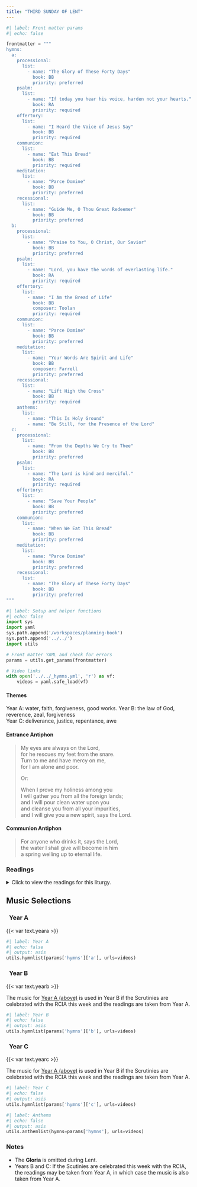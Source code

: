 ```yaml
---
title: "THIRD SUNDAY OF LENT"
---
```


```python
#| label: Front matter params
#| echo: false

frontmatter = """
hymns:
  a:
    processional:
      list:
        - name: "The Glory of These Forty Days"
          book: BB
          priority: preferred
    psalm:
      list:
        - name: "If today you hear his voice, harden not your hearts."
          book: RA
          priority: required
    offertory:
      list:
        - name: "I Heard the Voice of Jesus Say"
          book: BB
          priority: required
    communion:
      list:
        - name: "Eat This Bread"
          book: BB
          priority: required
    meditation:
      list:
        - name: "Parce Domine"
          book: BB
          priority: preferred
    recessional:
      list:
        - name: "Guide Me, O Thou Great Redeemer"
          book: BB
          priority: preferred
  b:
    processional:
      list:
        - name: "Praise to You, O Christ, Our Savior"
          book: BB
          priority: preferred
    psalm:
      list:
        - name: "Lord, you have the words of everlasting life."
          book: RA
          priority: required
    offertory:
      list:
        - name: "I Am the Bread of Life"
          book: BB
          composer: Toolan
          priority: required
    communion:
      list:
        - name: "Parce Domine"
          book: BB
          priority: preferred
    meditation:
      list:
        - name: "Your Words Are Spirit and Life"
          book: BB
          composer: Farrell
          priority: preferred
    recessional:
      list:
        - name: "Lift High the Cross"
          book: BB
          priority: required
    anthems:
      list:
        - name: "This Is Holy Ground"
        - name: "Be Still, for the Presence of the Lord"
  c:
    processional:
      list:
        - name: "From the Depths We Cry to Thee"
          book: BB
          priority: preferred
    psalm:
      list:
        - name: "The Lord is kind and merciful."
          book: RA
          priority: required
    offertory:
      list:
        - name: "Save Your People"
          book: BB
          priority: preferred
    communion:
      list:
        - name: "When We Eat This Bread"
          book: BB
          priority: preferred
    meditation:
      list:
        - name: "Parce Domine"
          book: BB
          priority: preferred
    recessional:
      list:
        - name: "The Glory of These Forty Days"
          book: BB
          priority: preferred
"""
```

```python
#| label: Setup and helper functions
#| echo: false
import sys
import yaml
sys.path.append('/workspaces/planning-book')
sys.path.append('../../')
import utils

# Front matter YAML and check for errors
params = utils.get_params(frontmatter)

# Video links
with open('../../_hymns.yml', 'r') as vf:
    videos = yaml.safe_load(vf)
```

:::  {.red}
#### **Themes**
:::

[Year A:]{.red} water, faith, forgiveness, good works. 
[Year B:]{.red} the law of God, reverence, zeal, forgiveness  
[Year C:]{.red} deliverance, justice, repentance, awe

:::  {.red}
#### **Entrance Antiphon**
:::

> My eyes are always on the Lord,  
> for he rescues my feet from the snare.  
> Turn to me and have mercy on me,  
> for I am alone and poor.  
>  
> [Or:]{.red}  
>  
> When I prove my holiness among you  
> I will gather you from all the foreign lands;  
> and I will pour clean water upon you  
> and cleanse you from all your impurities,  
> and I will give you a new spirit, says the Lord.

:::  {.red}
#### **Communion Antiphon**
:::

> For anyone who drinks it, says the Lord,  
> the water I shall give will become in him  
> a spring welling up to eternal life.

:::: {.content-visible when-format="html"}
::: {.red}
### Readings
:::

<details>
  <summary>Click to view the readings for this liturgy.</summary>

::: {.red}
### &nbsp; Year A

#### First Reading [Exodus 17:3-7]{style="float:right" .small}
:::

In those days, in their thirst for water,  
the people grumbled against Moses,  
saying, “Why did you ever make us leave Egypt?  
Was it just to have us die here of thirst  
with our children and our livestock?”  
So Moses cried out to the LORD,  
“What shall I do with this people?  
a little more and they will stone me!”  
The LORD answered Moses,  
“Go over there in front of the people,  
along with some of the elders of Israel,  
holding in your hand, as you go,  
the staff with which you struck the river. 
I will be standing there in front of you on the rock in Horeb.  
Strike the rock, and the water will flow from it  
for the people to drink.”  
This Moses did, in the presence of the elders of Israel.  
The place was called Massah and Meribah,  
because the Israelites quarreled there  
and tested the LORD, saying,  
“Is the LORD in our midst or not?”  

***

::: {.red}
#### Responsorial Psalm [Psalm 95:1-2, 6-7, 8-9]{style="float:right" .small}
:::

**[℟.]{.red}** **If today you hear his voice, harden not your hearts.**  

Come, let us sing joyfully to the LORD;  
&ensp; let us acclaim the Rock of our salvation.  
Let us come into his presence with thanksgiving;  
&ensp; let us joyfully sing psalms to him. **[℟.]{.red}**  

Come, let us bow down in worship;  
&ensp; let us kneel before the LORD who made us.  
For he is our God,  
&ensp; and we are the people he shepherds, the flock he guides. **[℟.]{.red}**  

Oh, that today you would hear his voice:  
&ensp; “Harden not your hearts as at Meribah,  
&ensp; as in the day of Massah in the desert,  
Where your fathers tempted me;  
&ensp; they tested me though they had seen my works.” **[℟.]{.red}**  

***

::: {.red}
#### Second Reading [Romans 5:1-2, 5-8]{style="float:right" .small}
:::

Brothers and sisters:  
Since we have been justified by faith,  
we have peace with God through our Lord Jesus Christ,  
through whom we have gained access by faith  
to this grace in which we stand,  
and we boast in hope of the glory of God.  

And hope does not disappoint,  
because the love of God has been poured out into our hearts  
through the Holy Spirit who has been given to us.  
For Christ, while we were still helpless,  
died at the appointed time for the ungodly.  
Indeed, only with difficulty does one die for a just person,  
though perhaps for a good person one might even find courage to die.  
But God proves his love for us  
in that while we were still sinners Christ died for us.  

***

::: {.red}
#### Verse Before the Gospel [John 4:42, 15]{style="float:right" .small}
:::

**[℟.]{.red}** **Praise to you, Lord Jesus Christ, king of endless glory.**  
Lord, you are truly the Savior of the world;  
give me living water, that I may never thirst again. **[℟.]{.red}**

***

::: {.red}
#### Gospel [John 4:5-42 or 4:5-15, 19b-26, 39a, 40-42]{style="float:right" .small}
:::

Jesus came to a town of Samaria called Sychar,  
near the plot of land that Jacob had given to his son Joseph.  
Jacob’s well was there.  
Jesus, tired from his journey, sat down there at the well.  
It was about noon.  

A woman of Samaria came to draw water.  
Jesus said to her,  
“Give me a drink.”  
His disciples had gone into the town to buy food.  
The Samaritan woman said to him,  
“How can you, a Jew, ask me, a Samaritan woman, for a drink?”  
—For Jews use nothing in common with Samaritans.—  
Jesus answered and said to her,  
“If you knew the gift of God  
and who is saying to you, ‘Give me a drink,‘  
you would have asked him  
and he would have given you living water.”  
The woman said to him,  
“Sir, you do not even have a bucket and the cistern is deep;  
where then can you get this living water?  
Are you greater than our father Jacob,  
who gave us this cistern and drank from it himself  
with his children and his flocks?”  
Jesus answered and said to her,  
“Everyone who drinks this water will be thirsty again;  
but whoever drinks the water I shall give will never thirst;  
the water I shall give will become in him  
a spring of water welling up to eternal life.”  
The woman said to him,  
“Sir, give me this water, so that I may not be thirsty  
or have to keep coming here to draw water.”  

Jesus said to her,  
“Go call your husband and come back.”  
The woman answered and said to him,  
“I do not have a husband.”  
Jesus answered her,  
“You are right in saying, ‘I do not have a husband.’  
For you have had five husbands,  
and the one you have now is not your husband.  
What you have said is true.”  
The woman said to him,  
“Sir, I can see that you are a prophet.  
Our ancestors worshiped on this mountain;   
but you people say that the place to worship is in Jerusalem.”  
Jesus said to her,  
“Believe me, woman, the hour is coming  
when you will worship the Father  
neither on this mountain nor in Jerusalem.  
You people worship what you do not understand;  
we worship what we understand,  
because salvation is from the Jews.  
But the hour is coming, and is now here,  
when true worshipers will worship the Father in Spirit and truth;  
and indeed the Father seeks such people to worship him.  
God is Spirit, and those who worship him  
must worship in Spirit and truth.”  
The woman said to him,  
“I know that the Messiah is coming, the one called the Christ;  
when he comes, he will tell us everything.”  
Jesus said to her,  
“I am he, the one speaking with you.”  

At that moment his disciples returned,  
and were amazed that he was talking with a woman,  
but still no one said, “What are you looking for?”  
or “Why are you talking with her?”  
The woman left her water jar  
and went into the town and said to the people,  
“Come see a man who told me everything I have done.  
Could he possibly be the Christ?”  
They went out of the town and came to him.  
Meanwhile, the disciples urged him, “Rabbi, eat.”  
But he said to them,  
“I have food to eat of which you do not know.”  
So the disciples said to one another,  
“Could someone have brought him something to eat?”  
Jesus said to them,  
“My food is to do the will of the one who sent me  
and to finish his work.  
Do you not say, ‘In four months the harvest will be here’?  
I tell you, look up and see the fields ripe for the harvest.  
The reaper is already receiving payment  
and gathering crops for eternal life,  
so that the sower and reaper can rejoice together.  
For here the saying is verified that ‘One sows and another reaps.’  
I sent you to reap what you have not worked for;  
others have done the work,  
and you are sharing the fruits of their work.”  

Many of the Samaritans of that town began to believe in him  
because of the word of the woman who testified,  
“He told me everything I have done.”  
When the Samaritans came to him,  

they invited him to stay with them;   
and he stayed there two days.  
Many more began to believe in him because of his word,  
and they said to the woman,  
“We no longer believe because of your word;  
for we have heard for ourselves,  
and we know that this is truly the savior of the world.”  

[Or:]{.red}

Jesus came to a town of Samaria called Sychar,  
near the plot of land that Jacob had given to his son Joseph.  
Jacob’s well was there.  
Jesus, tired from his journey, sat down there at the well.  
It was about noon.  

A woman of Samaria came to draw water.  
Jesus said to her,  
“Give me a drink.”  
His disciples had gone into the town to buy food.  
The Samaritan woman said to him,  
“How can you, a Jew, ask me, a Samaritan woman, for a drink?”  
—For Jews use nothing in common with Samaritans.—  
Jesus answered and said to her,  
“If you knew the gift of God  
and who is saying to you, ‘Give me a drink,‘  
you would have asked him  
and he would have given you living water.”  
The woman said to him,  
“Sir, you do not even have a bucket and the cistern is deep;  
where then can you get this living water?  
Are you greater than our father Jacob,  
who gave us this cistern and drank from it himself  
with his children and his flocks?”  
Jesus answered and said to her,  
“Everyone who drinks this water will be thirsty again;  
but whoever drinks the water I shall give will never thirst;  
the water I shall give will become in him  
a spring of water welling up to eternal life.”  
The woman said to him,  
“Sir, give me this water, so that I may not be thirsty  
or have to keep coming here to draw water.  

“I can see that you are a prophet.  
Our ancestors worshiped on this mountain;  
but you people say that the place to worship is in Jerusalem.”  
Jesus said to her,  
“Believe me, woman, the hour is coming  
when you will worship the Father  
neither on this mountain nor in Jerusalem.  
You people worship what you do not understand;  
we worship what we understand,  
because salvation is from the Jews.  
But the hour is coming, and is now here,  
when true worshipers will worship the Father in Spirit and truth;  
and indeed the Father seeks such people to worship him.  
God is Spirit, and those who worship him  
must worship in Spirit and truth.”  
The woman said to him,  
“I know that the Messiah is coming, the one called the Christ;  
when he comes, he will tell us everything.”  
Jesus said to her,  
“I am he, the one who is speaking with you.”  

Many of the Samaritans of that town began to believe in him.  
When the Samaritans came to him,  
they invited him to stay with them;   
and he stayed there two days.  
Many more began to believe in him because of his word,  
and they said to the woman,  
“We no longer believe because of your word;  
for we have heard for ourselves,  
and we know that this is truly the savior of the world.”  

::: {.centered}
{{< var symbols.cross >}} &nbsp; {{< var symbols.cross >}} &nbsp; {{< var symbols.cross >}}
:::

::: {.red}
### &nbsp; Year B

[If the Scrutinies are celebrated with the RCIA this week, the readings are taken from [Year A above](#year-a).]{.red}

#### First Reading [Exodus 20:1-17 or 20:1-3, 7-8, 12-17]{style="float:right" .small}
:::

In those days, God delivered all these commandments:  
“I, the LORD, am your God,  
who brought you out of the land of Egypt, that place of slavery.  
You shall not have other gods besides me.  
You shall not carve idols for yourselves  
in the shape of anything in the sky above  
or on the earth below or in the waters beneath the earth;  
you shall not bow down before them or worship them.  
For I, the LORD, your God, am a jealous God,  
inflicting punishment for their fathers’ wickedness  
on the children of those who hate me,  
down to the third and fourth generation;  
but bestowing mercy down to the thousandth generation  
on the children of those who love me and keep my commandments.  

“You shall not take the name of the LORD, your God, in vain.  
For the LORD will not leave unpunished  
the one who takes his name in vain.  

“Remember to keep holy the sabbath day.  
Six days you may labor and do all your work,  
but the seventh day is the sabbath of the LORD, your God.  
No work may be done then either by you, or your son or daughter,  
or your male or female slave, or your beast,  
or by the alien who lives with you.  
In six days the LORD made the heavens and the earth,  
the sea and all that is in them;  
but on the seventh day he rested.  
That is why the LORD has blessed the sabbath day and made it holy.

“Honor your father and your mother,  
that you may have a long life in the land  
which the LORD, your God, is giving you.  
You shall not kill.  
You shall not commit adultery.  
You shall not steal.  
You shall not bear false witness against your neighbor.  
You shall not covet your neighbor’s house.  
You shall not covet your neighbor’s wife,  
nor his male or female slave, nor his ox or ass,  
nor anything else that belongs to him.”

[Or:]{.red}

In those days, God delivered all these commandments:  
“I, the LORD am your God,  
who brought you out of the land of Egypt, that place of slavery.  
You shall not have other gods besides me.  

“You shall not take the name of the LORD, your God, in vain.  
For the LORD will not leave unpunished  
the one who takes his name in vain.  

“Remember to keep holy the sabbath day.  
Honor your father and your mother,  
that you may have a long life in the land  
which the Lord, your God, is giving you.  
You shall not kill.  
You shall not commit adultery.  
You shall not steal.  
You shall not bear false witness against your neighbor.  
You shall not covet your neighbor’s house.  
You shall not covet your neighbor’s wife,  
nor his male or female slave, nor his ox or ass,  
nor anything else that belongs to him.”

***

::: {.red}
#### Responsorial Psalm [John 6:68c; Psalm 19:8, 9, 10, 11]{style="float:right" .small}
:::

**[℟.]{.red}** **Lord, you have the words of everlasting life.**  

The law of the LORD is perfect,  
&ensp; refreshing the soul;  
The decree of the LORD is trustworthy,  
&ensp; giving wisdom to the simple. **[℟.]{.red}**  

The precepts of the LORD are right,  
&ensp; rejoicing the heart;  
the command of the LORD is clear,  
&ensp; enlightening the eye. **[℟.]{.red}**  

The fear of the LORD is pure,  
&ensp; enduring forever;  
the ordinances of the LORD are true,  
&ensp; all of them just. **[℟.]{.red}**  

They are more precious than gold,  
&ensp; than a heap of purest gold;  
sweeter also than syrup  
&ensp; or honey from the comb. **[℟.]{.red}**  

***

::: {.red}
#### Second Reading [1 Corinthians 1:22-25]{style="float:right" .small}
:::

Brothers and sisters:  
Jews demand signs and Greeks look for wisdom,  
but we proclaim Christ crucified,  
a stumbling block to Jews and foolishness to Gentiles,  
but to those who are called, Jews and Greeks alike,  
Christ the power of God and the wisdom of God.  
For the foolishness of God is wiser than human wisdom,  
and the weakness of God is stronger than human strength.  

***

::: {.red}
#### Verse Before the Gospel [John 3:16]{style="float:right" .small}
:::

**[℟.]{.red}** **Praise to you, Lord Jesus Christ, king of endless glory.**  
God so loved the world that he gave his only Son,  
so that everyone who believes in him might have eternal life. **[℟.]{.red}**  

***

::: {.red}
#### Gospel [John 2:13-25]{style="float:right" .small}
:::

Since the Passover of the Jews was near,  
Jesus went up to Jerusalem.  
He found in the temple area those who sold oxen, sheep, and doves,  
as well as the money changers seated there.  
He made a whip out of cords  
and drove them all out of the temple area, with the sheep and oxen,  
and spilled the coins of the money changers  
and overturned their tables,  
and to those who sold doves he said,  
“Take these out of here,  
and stop making my Father’s house a marketplace.”  
His disciples recalled the words of Scripture,  
*Zeal for your house will consume me.*  
At this the Jews answered and said to him,  
“What sign can you show us for doing this?”  
Jesus answered and said to them,  
“Destroy this temple and in three days I will raise it up.”  
The Jews said,  
“This temple has been under construction for forty-six years,  
and you will raise it up in three days?”  
But he was speaking about the temple of his body.  
Therefore, when he was raised from the dead,  
his disciples remembered that he had said this,  
and they came to believe the Scripture  
and the word Jesus had spoken.  

While he was in Jerusalem for the feast of Passover,  
many began to believe in his name  
when they saw the signs he was doing.  
But Jesus would not trust himself to them because he knew them all,  
and did not need anyone to testify about human nature.  
He himself understood it well.  

::: {.centered}
{{< var symbols.cross >}} &nbsp; {{< var symbols.cross >}} &nbsp; {{< var symbols.cross >}}
:::

::: {.red}
### &nbsp; Year C

[If the Scrutinies are celebrated with the RCIA this week, the readings are taken from [Year A above](#year-a).]{.red}

#### First Reading [Exodus 3:1-8a, 13-15]{style="float:right" .small}
:::

Moses was tending the flock of his father-in-law Jethro,  
the priest of Midian.  
Leading the flock across the desert, he came to Horeb,  
the mountain of God.  
There an angel of the LORD appeared to Moses in fire  
flaming out of a bush.  
As he looked on, he was surprised to see that the bush,  
though on fire, was not consumed.  
So Moses decided,  
“I must go over to look at this remarkable sight,  
and see why the bush is not burned.”  

When the LORD saw him coming over to look at it more closely,  
God called out to him from the bush, "Moses! Moses!”  
He answered, “Here I am.”  
God said, “Come no nearer!  
Remove the sandals from your feet,  
for the place where you stand is holy ground.  
I am the God of your fathers,“ he continued,  
“the God of Abraham, the God of Isaac, the God of Jacob.”  
Moses hid his face, for he was afraid to look at God.  
But the LORD said,  
“I have witnessed the affliction of my people in Egypt  
and have heard their cry of complaint against their slave drivers,  
so I know well what they are suffering.  
Therefore I have come down to rescue them  
from the hands of the Egyptians  
and lead them out of that land into a good and spacious land,  
a land flowing with milk and honey.”  

Moses said to God, “But when I go to the Israelites  
and say to them, ‘The God of your fathers has sent me to you,’  
if they ask me, ‘What is his name?’ what am I to tell them?”  
God replied, “I am who am.”  
Then he added, “This is what you shall tell the Israelites:  
I AM sent me to you.”  

God spoke further to Moses, “Thus shall you say to the Israelites:  
The LORD, the God of your fathers,  
the God of Abraham, the God of Isaac, the God of Jacob,  
has sent me to you.  

“This is my name forever;  
thus am I to be remembered through all generations.”  

***

::: {.red}
#### Responsorial Psalm [Psalm 103: 1-2, 3-4, 6-7, 8, 11]{style="float:right" .small}
:::

**[℟.]{.red}** **The Lord is kind and merciful.**  

Bless the LORD, O my soul;  
&emsp; and all my being, bless his holy name.  
Bless the LORD, O my soul,  
&emsp; and forget not all his benefits. **[℟.]{.red}**  

He pardons all your iniquities,  
&emsp; heals all your ills,  
He redeems your life from destruction,  
&emsp; crowns you with kindness and compassion. **[℟.]{.red}**  

The LORD secures justice  
&emsp; and the rights of all the oppressed.  
He has made known his ways to Moses,  
&emsp; and his deeds to the children of Israel. **[℟.]{.red}**  

Merciful and gracious is the LORD,  
&emsp; slow to anger and abounding in kindness.  
For as the heavens are high above the earth,  
&emsp; so surpassing is his kindness toward those who fear him. **[℟.]{.red}**  

***

::: {.red}
#### Second Reading [1 Corinthians 10:1-6, 10-12]{style="float:right" .small}
:::

I do not want you to be unaware, brothers and sisters,  
that our ancestors were all under the cloud  
and all passed through the sea,  
and all of them were baptized into Moses  
in the cloud and in the sea.  
All ate the same spiritual food,  
and all drank the same spiritual drink,  
for they drank from a spiritual rock that followed them,  
and the rock was the Christ.  
Yet God was not pleased with most of them,  
for they were struck down in the desert.  

These things happened as examples for us,  
so that we might not desire evil things, as they did.  
Do not grumble as some of them did,  
and suffered death by the destroyer.  
These things happened to them as an example,  
and they have been written down as a warning to us,  
upon whom the end of the ages has come.  
Therefore, whoever thinks he is standing secure  
should take care not to fall.

***

::: {.red}
#### Verse Before the Gospel [Matthew 4:17]{style="float:right" .small}
:::

**[℟.]{.red}** **Praise to you, Lord Jesus Christ, king of endless glory.**  
Repent, says the Lord;  
the kingdom of heaven is at hand. **[℟.]{.red}** 

***

::: {.red}
#### Gospel [Luke 13:1-9]{style="float:right" .small}
:::

Some people told Jesus about the Galileans  
whose blood Pilate had mingled with the blood of their sacrifices.  
Jesus said to them in reply,  
“Do you think that because these Galileans suffered in this way  
they were greater sinners than all other Galileans?  
By no means!  
But I tell you, if you do not repent,  
you will all perish as they did!  
Or those eighteen people who were killed  
when the tower at Siloam fell on them—  
do you think they were more guilty  
than everyone else who lived in Jerusalem?  
By no means!  
But I tell you, if you do not repent,  
you will all perish as they did!”  

And he told them this parable:  
“There once was a person who had a fig tree planted in his orchard,  
and when he came in search of fruit on it but found none,  
he said to the gardener,  
‘For three years now I have come in search of fruit on this fig tree  
but have found none.  
So cut it down.  
Why should it exhaust the soil?’  
He said to him in reply,  
‘Sir, leave it for this year also,  
and I shall cultivate the ground around it and fertilize it;  
it may bear fruit in the future.  
If not you can cut it down.’”  

::: {.centered}
{{< var symbols.cross >}} &nbsp; {{< var symbols.cross >}} &nbsp; {{< var symbols.cross >}}
:::

</details>
::::

::: {.red}
## Music Selections
:::

::: {.titlered}
### &nbsp; Year A
:::
{{< var text.yeara >}}

```python
#| label: Year A
#| echo: false
#| output: asis
utils.hymnlist(params['hymns']['a'], urls=videos)
```

::: {.titlered}
### &nbsp; Year B
:::
{{< var text.yearb >}}

[The music for [Year A (above)](#year-a-1) is used in Year B if the Scrutinies are celebrated with the RCIA this week and the readings are taken from Year A.]{.red}

```python
#| label: Year B
#| echo: false
#| output: asis
utils.hymnlist(params['hymns']['b'], urls=videos)
```

::: {.titlered}
### &nbsp; Year C
:::
{{< var text.yearc >}}

[The music for [Year A (above)](#year-a-1) is used in Year B if the Scrutinies are celebrated with the RCIA this week and the readings are taken from Year A.]{.red}

```python
#| label: Year C
#| echo: false
#| output: asis
utils.hymnlist(params['hymns']['c'], urls=videos)
```


```python
#| label: Anthems
#| echo: false
#| output: asis
utils.anthemlist(hymns=params['hymns'], urls=videos)
```

::: {.red}
### Notes
:::

* The **Gloria** is omitted during Lent.
* [Years B and C:]{.red} If the Scutinies are celebrated this week with the RCIA, the readings may be taken from Year A, in which case the music is also taken from Year A.